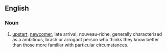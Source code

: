==English==

===Noun===
{{en-noun}}

# [[upstart]], [[newcomer]], late arrival, nouveau-riche, generally characterised as a ambitious, brash or arrogant person who thinks they know better than those more familiar with particular circumstances.